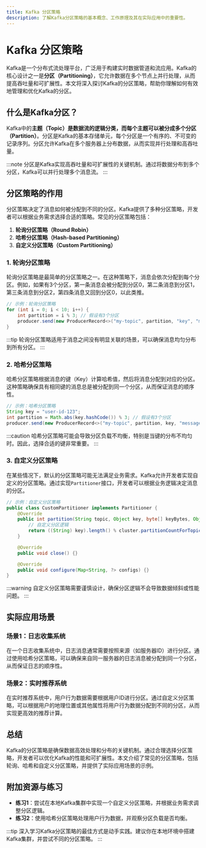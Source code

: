 ```yaml
---
title: Kafka 分区策略
description: 了解Kafka分区策略的基本概念、工作原理及其在实际应用中的重要性。
---
```


# Kafka 分区策略

Kafka是一个分布式流处理平台，广泛用于构建实时数据管道和流应用。Kafka的核心设计之一是**分区（Partitioning）**，它允许数据在多个节点上并行处理，从而提高吞吐量和可扩展性。本文将深入探讨Kafka的分区策略，帮助你理解如何有效地管理和优化Kafka的分区。

## 什么是Kafka分区？

Kafka中的**主题（Topic）**是数据流的逻辑分类，而每个主题可以被分成多个**分区（Partition）**。分区是Kafka的基本存储单元，每个分区是一个有序的、不可变的记录序列。分区允许Kafka在多个服务器上分布数据，从而实现并行处理和高吞吐量。

:::note
分区是Kafka实现高吞吐量和可扩展性的关键机制。通过将数据分布到多个分区，Kafka可以并行处理多个消息流。
:::

## 分区策略的作用

分区策略决定了消息如何被分配到不同的分区。Kafka提供了多种分区策略，开发者可以根据业务需求选择合适的策略。常见的分区策略包括：

1. **轮询分区策略（Round Robin）**
2. **哈希分区策略（Hash-based Partitioning）**
3. **自定义分区策略（Custom Partitioning）**

### 1. 轮询分区策略

轮询分区策略是最简单的分区策略之一。在这种策略下，消息会依次分配到每个分区。例如，如果有3个分区，第一条消息会被分配到分区0，第二条消息到分区1，第三条消息到分区2，第四条消息又回到分区0，以此类推。

```java
// 示例：轮询分区策略
for (int i = 0; i < 10; i++) {
    int partition = i % 3; // 假设有3个分区
    producer.send(new ProducerRecord<>("my-topic", partition, "key", "message " + i));
}
```

:::tip
轮询分区策略适用于消息之间没有明显关联的场景，可以确保消息均匀分布到所有分区。
:::

### 2. 哈希分区策略

哈希分区策略根据消息的键（Key）计算哈希值，然后将消息分配到对应的分区。这种策略确保具有相同键的消息总是被分配到同一个分区，从而保证消息的顺序性。

```java
// 示例：哈希分区策略
String key = "user-id-123";
int partition = Math.abs(key.hashCode()) % 3; // 假设有3个分区
producer.send(new ProducerRecord<>("my-topic", partition, key, "message"));
```

:::caution
哈希分区策略可能会导致分区负载不均衡，特别是当键的分布不均匀时。因此，选择合适的键非常重要。
:::

### 3. 自定义分区策略

在某些情况下，默认的分区策略可能无法满足业务需求。Kafka允许开发者实现自定义的分区策略。通过实现`Partitioner`接口，开发者可以根据业务逻辑决定消息的分区。

```java
// 示例：自定义分区策略
public class CustomPartitioner implements Partitioner {
    @Override
    public int partition(String topic, Object key, byte[] keyBytes, Object value, byte[] valueBytes, Cluster cluster) {
        // 自定义分区逻辑
        return ((String) key).length() % cluster.partitionCountForTopic(topic);
    }

    @Override
    public void close() {}

    @Override
    public void configure(Map<String, ?> configs) {}
}
```

:::warning
自定义分区策略需要谨慎设计，确保分区逻辑不会导致数据倾斜或性能问题。
:::

## 实际应用场景

### 场景1：日志收集系统

在一个日志收集系统中，日志消息通常需要按照来源（如服务器ID）进行分区。通过使用哈希分区策略，可以确保来自同一服务器的日志消息被分配到同一个分区，从而保证日志的顺序性。

### 场景2：实时推荐系统

在实时推荐系统中，用户行为数据需要根据用户ID进行分区。通过自定义分区策略，可以根据用户的地理位置或其他属性将用户行为数据分配到不同的分区，从而实现更高效的推荐计算。

## 总结

Kafka的分区策略是确保数据高效处理和分布的关键机制。通过合理选择分区策略，开发者可以优化Kafka的性能和可扩展性。本文介绍了常见的分区策略，包括轮询、哈希和自定义分区策略，并提供了实际应用场景的示例。

## 附加资源与练习

- **练习1**：尝试在本地Kafka集群中实现一个自定义分区策略，并根据业务需求调整分区逻辑。
- **练习2**：使用哈希分区策略处理用户行为数据，并观察分区负载是否均衡。

:::tip
深入学习Kafka分区策略的最佳方式是动手实践。建议你在本地环境中搭建Kafka集群，并尝试不同的分区策略。
:::